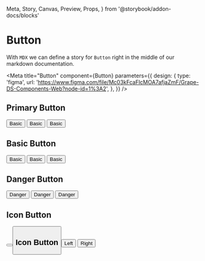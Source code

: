   Meta,
  Story,
  Canvas,
  Preview,
  Props,
} from '@storybook/addon-docs/blocks'

# Button

With `MDX` we can define a story for `Button` right in the middle of our
markdown documentation.


<Meta
  title="Button"
  component={Button}
  parameters={{
    design: {
      type: 'figma',
      url:
        'https://www.figma.com/file/Mc03kFcaFlcMOA7afjaZmF/Grape-DS-Components-Web?node-id=1%3A2',
    },
  }}
/>

## Primary Button

<Canvas>
  <Button>Basic</Button>
  <Button variant="minimal">Basic</Button>
  <Button size="small">Basic</Button>
</Canvas>

## Basic Button

<Canvas>
  <Button color="basic">Basic</Button>
  <Button color="basic" variant="minimal">
    Basic
  </Button>
  <Button color="basic" size="small">
    Basic
  </Button>
</Canvas>

## Danger Button

<Canvas>
  <Button color="danger">Danger</Button>
  <Button color="danger" variant="minimal">
    Danger
  </Button>
  <Button color="danger" size="small">
    Danger
  </Button>
</Canvas>

## Icon Button

<Canvas>
  <Button color="primary" variant="standard" size="regular" icon="close" />
  <Button color="primary" variant="standard" size="regular" icon="people" />
</Canvas>

## Icon Button

<Canvas>
  <Button color="primary" variant="standard" size="regular" icon="close">
    Left
  </Button>
  <Button
    color="primary"
    variant="standard"
    size="regular"
    icon="close"
    iconPosition="right"
  >
    Right
  </Button>
</Canvas>
